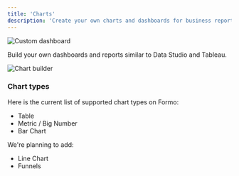 ```yaml
---
title: 'Charts'
description: 'Create your own charts and dashboards for business reporting.'
---
```


<Frame caption="Create custom charts and dashboards with your data.">
	<img src="/images/chartbuilder1.png" alt="Custom dashboard" />
</Frame>

Build your own dashboards and reports similar to Data Studio and Tableau.

<Frame caption="Use a SQL editor to query your data however you want.">
	<img src="/images/chartbuilder0.png" alt="Chart builder" />
</Frame>


### Chart types

Here is the current list of supported chart types on Formo:
- Table
- Metric / Big Number
- Bar Chart

We're planning to add:
- Line Chart
- Funnels
